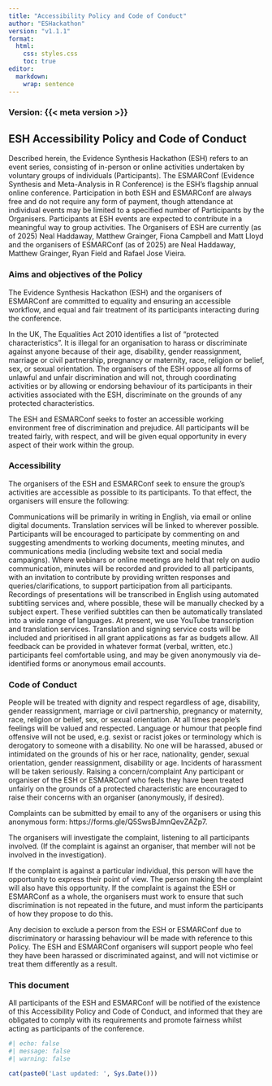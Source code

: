 ```yaml
---
title: "Accessibility Policy and Code of Conduct"
author: "ESHackathon"
version: "v1.1.1"
format:
  html:
    css: styles.css
    toc: true
editor: 
  markdown: 
    wrap: sentence
---
```


### Version: {{< meta version >}}

## ESH Accessibility Policy and Code of Conduct

Described herein, the Evidence Synthesis Hackathon (ESH) refers to an event series, consisting of in-person or online activities undertaken by voluntary groups of individuals (Participants).
The ESMARConf (Evidence Synthesis and Meta-Analysis in R Conference) is the ESH's flagship annual online conference.
Participation in both ESH and ESMARConf are always free and do not require any form of payment, though attendance at individual events may be limited to a specified number of Participants by the Organisers.
Participants at ESH events are expected to contribute in a meaningful way to group activities.
The Organisers of ESH are currently (as of 2025) Neal Haddaway, Matthew Grainger, Fiona Campbell and Matt Lloyd and the organisers of ESMARConf (as of 2025) are Neal Haddaway, Matthew Grainger, Ryan Field and Rafael Jose Vieira.

### Aims and objectives of the Policy

The Evidence Synthesis Hackathon (ESH) and the organisers of ESMARConf are committed to equality and ensuring an accessible workflow, and equal and fair treatment of its participants interacting during the conference.

In the UK, The Equalities Act 2010 identifies a list of "protected characteristics".
It is illegal for an organisation to harass or discriminate against anyone because of their age, disability, gender reassignment, marriage or civil partnership, pregnancy or maternity, race, religion or belief, sex, or sexual orientation.
The organisers of the ESH oppose all forms of unlawful and unfair discrimination and will not, through coordinating activities or by allowing or endorsing behaviour of its participants in their activities associated with the ESH, discriminate on the grounds of any protected characteristics.

The ESH and ESMARConf seeks to foster an accessible working environment free of discrimination and prejudice.
All participants will be treated fairly, with respect, and will be given equal opportunity in every aspect of their work within the group.

### Accessibility

The organisers of the ESH and ESMARConf seek to ensure the group's activities are accessible as possible to its participants.
To that effect, the organisers will ensure the following:

Communications will be primarily in writing in English, via email or online digital documents.
Translation services will be linked to wherever possible.
Participants will be encouraged to participate by commenting on and suggesting amendments to working documents, meeting minutes, and communications media (including website text and social media campaigns).
Where webinars or online meetings are held that rely on audio communication, minutes will be recorded and provided to all participants, with an invitation to contribute by providing written responses and queries/clarifications, to support participation from all participants.
Recordings of presentations will be transcribed in English using automated subtitling services and, where possible, these will be manually checked by a subject expert.
These verified subtitles can then be automatically translated into a wide range of languages.
At present, we use YouTube transcription and translation services.
Translation and signing service costs will be included and prioritised in all grant applications as far as budgets allow.
All feedback can be provided in whatever format (verbal, written, etc.) participants feel comfortable using, and may be given anonymously via de-identified forms or anonymous email accounts.

### Code of Conduct

People will be treated with dignity and respect regardless of age, disability, gender reassignment, marriage or civil partnership, pregnancy or maternity, race, religion or belief, sex, or sexual orientation.
At all times people's feelings will be valued and respected.
Language or humour that people find offensive will not be used, e.g. sexist or racist jokes or terminology which is derogatory to someone with a disability.
No one will be harassed, abused or intimidated on the grounds of his or her race, nationality, gender, sexual orientation, gender reassignment, disability or age.
Incidents of harassment will be taken seriously.
Raising a concern/complaint Any participant or organiser of the ESH or ESMARConf who feels they have been treated unfairly on the grounds of a protected characteristic are encouraged to raise their concerns with an organiser (anonymously, if desired).

Complaints can be submitted by email to any of the organisers or using this anonymous form: https://forms.gle/Q5SwsBJmnQevZAZp7.

The organisers will investigate the complaint, listening to all participants involved.
(If the complaint is against an organiser, that member will not be involved in the investigation).

If the complaint is against a particular individual, this person will have the opportunity to express their point of view.
The person making the complaint will also have this opportunity.
If the complaint is against the ESH or ESMARConf as a whole, the organisers must work to ensure that such discrimination is not repeated in the future, and must inform the participants of how they propose to do this.

Any decision to exclude a person from the ESH or ESMARConf due to discriminatory or harassing behaviour will be made with reference to this Policy.
The ESH and ESMARConf organisers will support people who feel they have been harassed or discriminated against, and will not victimise or treat them differently as a result.

### This document

All participants of the ESH and ESMARConf will be notified of the existence of this Accessibility Policy and Code of Conduct, and informed that they are obligated to comply with its requirements and promote fairness whilst acting as participants of the conference.

::: footer
```r
#| echo: false
#| message: false 
#| warning: false 

cat(paste0('Last updated: ', Sys.Date()))
```
:::
